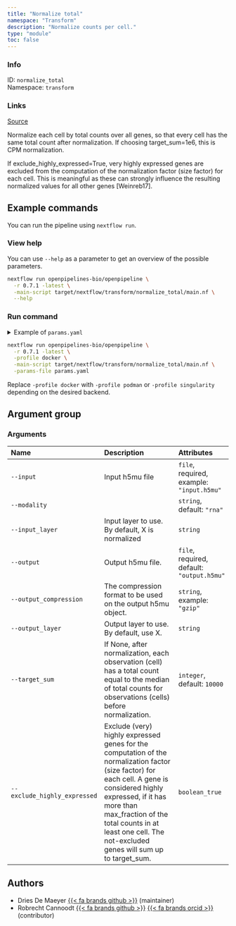 ```yaml
---
title: "Normalize total"
namespace: "Transform"
description: "Normalize counts per cell."
type: "module"
toc: false
---
```


::: {.column-margin}

### Info

ID: `normalize_total`  
Namespace: `transform`

### Links
[Source](https://github.com/openpipelines-bio/openpipeline/blob/main/openpipelines/src/transform/normalize_total){.btn-action .btn-sm .btn-info .btn role="button"}

:::

Normalize each cell by total counts over all genes, so that every cell has the same total count after normalization. If choosing target_sum=1e6, this is CPM normalization.

If exclude_highly_expressed=True, very highly expressed genes are excluded from the computation of the normalization factor (size factor) for each cell. This is meaningful as these can strongly influence the resulting normalized values for all other genes [Weinreb17].


## Example commands

You can run the pipeline using `nextflow run`.

### View help

You can use `--help` as a parameter to get an overview of the possible parameters.

```bash
nextflow run openpipelines-bio/openpipeline \
  -r 0.7.1 -latest \
  -main-script target/nextflow/transform/normalize_total/main.nf \
  --help
```

### Run command

<details>
<summary>Example of `params.yaml`</summary>
```yaml

```
</details>

```bash
nextflow run openpipelines-bio/openpipeline \
  -r 0.7.1 -latest \
  -profile docker \
  -main-script target/nextflow/transform/normalize_total/main.nf \
  -params-file params.yaml
```

:::{.callout-note}
Replace `-profile docker` with `-profile podman` or `-profile singularity` depending on the desired backend.
:::

## Argument group

### Arguments

|Name                         |Description                                                                                                                                                                                                                                                                            |Attributes                                 |
|:----------------------------|:--------------------------------------------------------------------------------------------------------------------------------------------------------------------------------------------------------------------------------------------------------------------------------------|:------------------------------------------|
|`--input`                    |Input h5mu file                                                                                                                                                                                                                                                                        |`file`, required, example: `"input.h5mu"`  |
|`--modality`                 |                                                                                                                                                                                                                                                                                       |`string`, default: `"rna"`                 |
|`--input_layer`              |Input layer to use. By default, X is normalized                                                                                                                                                                                                                                        |`string`                                   |
|`--output`                   |Output h5mu file.                                                                                                                                                                                                                                                                      |`file`, required, default: `"output.h5mu"` |
|`--output_compression`       |The compression format to be used on the output h5mu object.                                                                                                                                                                                                                           |`string`, example: `"gzip"`                |
|`--output_layer`             |Output layer to use. By default, use X.                                                                                                                                                                                                                                                |`string`                                   |
|`--target_sum`               |If None, after normalization, each observation (cell) has a total count equal to the median of total counts for observations (cells) before normalization.                                                                                                                             |`integer`, default: `10000`                |
|`--exclude_highly_expressed` |Exclude (very) highly expressed genes for the computation of the normalization factor (size factor) for each cell. A gene is considered highly expressed, if it has more than max_fraction of the total counts in at least one cell. The not-excluded genes will sum up to target_sum. |`boolean_true`                             |

## Authors

  * Dries De Maeyer [{{< fa brands github >}}](https://github.com/ddemaeyer) (maintainer)
  * Robrecht Cannoodt [{{< fa brands github >}}](https://github.com/rcannood) [{{< fa brands orcid >}}](https://orcid.org/0000-0003-3641-729X) (contributor)
